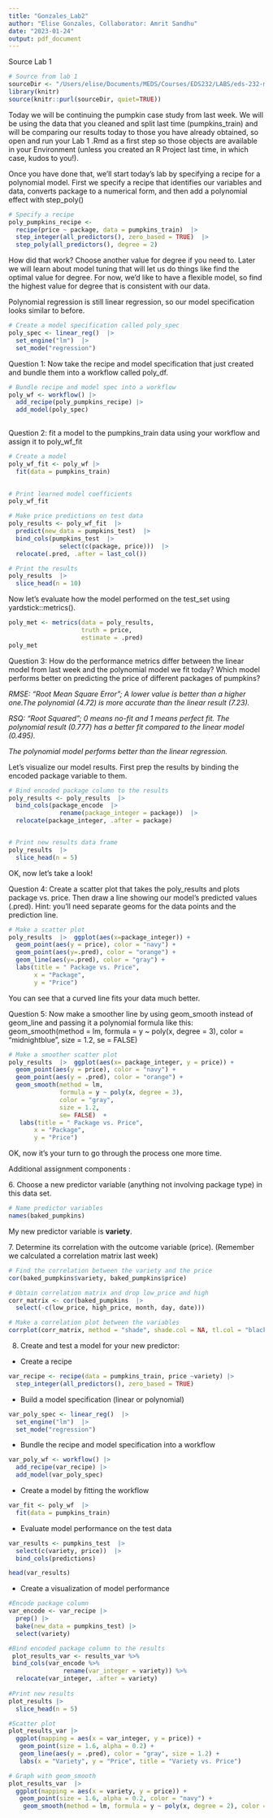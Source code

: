 ```yaml
---
title: "Gonzales_Lab2"
author: "Elise Gonzales, Collaborator: Amrit Sandhu"
date: "2023-01-24"
output: pdf_document
---
```


Source Lab 1

```r
# Source from lab 1
sourceDir <- "/Users/elise/Documents/MEDS/Courses/EDS232/LABS/eds-232-machine-learning/Lab1.Rmd"
library(knitr)
source(knitr::purl(sourceDir, quiet=TRUE))
```

Today we will be continuing the pumpkin case study from last week. We will be using the data that you cleaned and split last time (pumpkins_train) and will be comparing our results today to those you have already obtained, so open and run your Lab 1 .Rmd as a first step so those objects are available in your Environment (unless you created an R Project last time, in which case, kudos to you!).

Once you have done that, we'll start today's lab by specifying a recipe for a polynomial model. First we specify a recipe that identifies our variables and data, converts package to a numerical form, and then add a polynomial effect with step_poly()

```r
# Specify a recipe
poly_pumpkins_recipe <-
  recipe(price ~ package, data = pumpkins_train)  |> 
  step_integer(all_predictors(), zero_based = TRUE)  |>  
  step_poly(all_predictors(), degree = 2)
```

How did that work? Choose another value for degree if you need to. Later we will learn about model tuning that will let us do things like find the optimal value for degree. For now, we'd like to have a flexible model, so find the highest value for degree that is consistent with our data.

Polynomial regression is still linear regression, so our model specification looks similar to before.

```r
# Create a model specification called poly_spec
poly_spec <- linear_reg()  |>  
  set_engine("lm")  |>  
  set_mode("regression")
```

Question 1: Now take the recipe and model specification that just created and bundle them into a workflow called poly_df.

```r
# Bundle recipe and model spec into a workflow
poly_wf <- workflow() |> 
  add_recipe(poly_pumpkins_recipe) |> 
  add_model(poly_spec)
  
```

Question 2: fit a model to the pumpkins_train data using your workflow and assign it to poly_wf_fit

```r
# Create a model
poly_wf_fit <- poly_wf |> 
  fit(data = pumpkins_train)
  
```

```r
# Print learned model coefficients
poly_wf_fit
```

```r
# Make price predictions on test data
poly_results <- poly_wf_fit  |>  
  predict(new_data = pumpkins_test)  |>  
  bind_cols(pumpkins_test  |>  
              select(c(package, price)))  |>  
  relocate(.pred, .after = last_col())

# Print the results
poly_results  |>  
  slice_head(n = 10)

```

Now let's evaluate how the model performed on the test_set using yardstick::metrics().

```r
poly_met <- metrics(data = poly_results, 
                    truth = price, 
                    estimate = .pred)
poly_met
```

Question 3: How do the performance metrics differ between the linear model from last week and the polynomial model we fit today? Which model performs better on predicting the price of different packages of pumpkins?

*RMSE: "Root Mean Square Error"; A lower value is better than a higher one.The polynomial (4.72) is more accurate than the linear result (7.23).*

*RSQ: "Root Squared"; 0 means no-fit and 1 means perfect fit. The polynomial result (0.777) has a better fit compared to the linear model (0.495).*

*The polynomial model performs better than the linear regression.*

Let's visualize our model results. First prep the results by binding the encoded package variable to them.

```r
# Bind encoded package column to the results
poly_results <- poly_results  |>  
  bind_cols(package_encode  |>  
              rename(package_integer = package))  |>  
  relocate(package_integer, .after = package)


# Print new results data frame
poly_results  |>  
  slice_head(n = 5)
```

OK, now let's take a look!

Question 4: Create a scatter plot that takes the poly_results and plots package vs. price. Then draw a line showing our model's predicted values (.pred). Hint: you'll need separate geoms for the data points and the prediction line.

```r
# Make a scatter plot
poly_results  |>  ggplot(aes(x=package_integer)) +
  geom_point(aes(y = price), color = "navy") +
  geom_point(aes(y=.pred), color = "orange") +
  geom_line(aes(y=.pred), color = "gray") +
  labs(title = " Package vs. Price",
       x = "Package",
       y = "Price")

```

You can see that a curved line fits your data much better.

Question 5: Now make a smoother line by using geom_smooth instead of geom_line and passing it a polynomial formula like this: geom_smooth(method = lm, formula = y \~ poly(x, degree = 3), color = "midnightblue", size = 1.2, se = FALSE)

```r
# Make a smoother scatter plot 
poly_results  |>  ggplot(aes(x= package_integer, y = price)) +
  geom_point(aes(y = price), color = "navy") +
  geom_point(aes(y = .pred), color = "orange") +
  geom_smooth(method = lm,
              formula = y ~ poly(x, degree = 3),
              color = "gray",
              size = 1.2,
              se= FALSE)  +
   labs(title = " Package vs. Price",
       x = "Package",
       y = "Price")
```

OK, now it's your turn to go through the process one more time.

Additional assignment components :

6\. Choose a new predictor variable (anything not involving package type) in this data set.

```r
# Name predictor variables
names(baked_pumpkins)
```

My new predictor variable is **variety**.

7\. Determine its correlation with the outcome variable (price). (Remember we calculated a correlation matrix last week)

```r
# Find the correlation between the variety and the price
cor(baked_pumpkins$variety, baked_pumpkins$price)
```

```r
# Obtain correlation matrix and drop low_price and high
corr_matrix <- cor(baked_pumpkins  |>  
  select(-c(low_price, high_price, month, day, date)))

# Make a correlation plot between the variables
corrplot(corr_matrix, method = "shade", shade.col = NA, tl.col = "black", tl.srt = 45, addCoef.col = "black", cl.pos = "n", order = "original")
```

8.  Create and test a model for your new predictor:

-   Create a recipe

```r
var_recipe <- recipe(data = pumpkins_train, price ~variety) |> 
  step_integer(all_predictors(), zero_based = TRUE)
```

-   Build a model specification (linear or polynomial)

```r

var_poly_spec <- linear_reg()  |>  
  set_engine("lm")  |>  
  set_mode("regression")

```

-   Bundle the recipe and model specification into a workflow

```r
var_poly_wf <- workflow() |>
  add_recipe(var_recipe) |>
  add_model(var_poly_spec)

```

-   Create a model by fitting the workflow

```r
var_fit <- poly_wf  |>  
  fit(data = pumpkins_train)
```

-   Evaluate model performance on the test data

```r
var_results <- pumpkins_test  |>  
  select(c(variety, price))  |> 
  bind_cols(predictions)

head(var_results)
```

-   Create a visualization of model performance

```r
#Encode package column
var_encode <- var_recipe |>  
  prep() |>  
  bake(new_data = pumpkins_test) |>  
  select(variety)

#Bind encoded package column to the results
 plot_results_var <- results_var %>%
 bind_cols(var_encode %>%
               rename(var_integer = variety)) %>%
  relocate(var_integer, .after = variety)
 
#Print new results
plot_results |> 
  slice_head(n = 5)

#Scatter plot
plot_results_var |> 
  ggplot(mapping = aes(x = var_integer, y = price)) +
   geom_point(size = 1.6, alpha = 0.2) +
   geom_line(aes(y = .pred), color = "gray", size = 1.2) +
   labs(x = "Variety", y = "Price", title = "Variety vs. Price")

# Graph with geom_smooth
plot_results_var  |>
  ggplot(mapping = aes(x = variety, y = price)) +
   geom_point(size = 1.6, alpha = 0.2, color = "navy") +
    geom_smooth(method = lm, formula = y ~ poly(x, degree = 2), color = "orange", size = 1.2, se = FALSE) + labs(x = "Variety", y = "Price", title = "Variety vs. Price")

```
